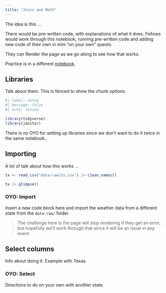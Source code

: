```yaml
---
title: "Joins and Math"
---
```


The idea is this ...

There would be pre-written code, with explanations of what it does. Fellows would work through this notebook, running pre-written code and adding new code of their own in mini "on your own" quests.

They can Render the page as we go along to see how that works.

Practice is in a different [notebook](p1-intro.qmd).

## Libraries

Talk about them. This is fenced to show the chunk options.

```r
#| label: setup
#| message: false
#| echo: fenced

library(tidyverse)
library(janitor)
```


::: callout-important
There is no OYO for setting up libraries since we don't want to do it twice in the same notebook..
:::


## Importing

A lot of talk about how this works ...

```r
tx <- read_csv("data-raw/tx.csv") |> clean_names()

tx |> glimpse()
```


### OYO: Import

Insert a new code block here and import the weather data from a different state from the `data-raw/` folder.




> The challenge here is the page will stop rendering if they get an error, but hopefully we'll work through that since it will be an issue in any event.


## Select columns

Info about doing it. Example with Texas.

### OYO: Select

Directions to do on your own with another state.





